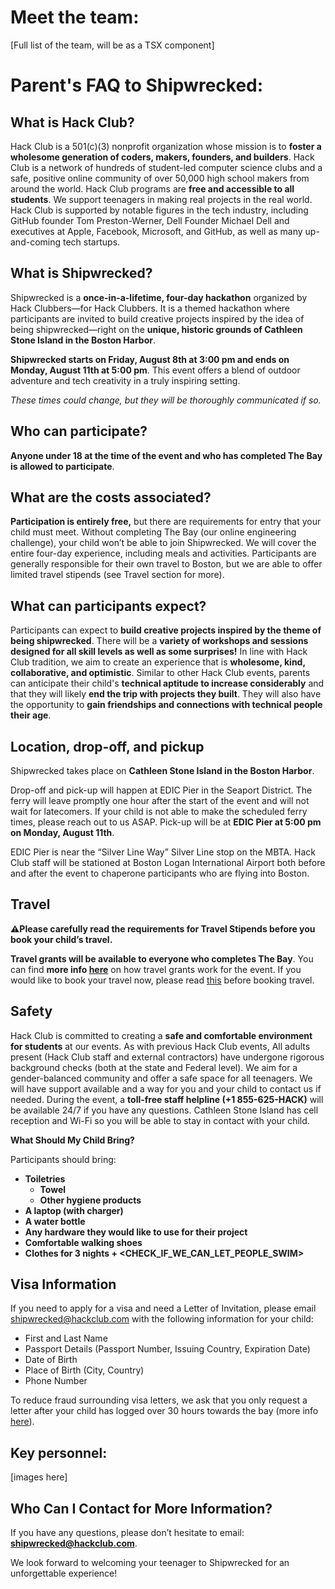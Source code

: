 # **Meet the team:**
[Full list of the team, will be as a TSX component]

# **Parent's FAQ to Shipwrecked:**

## **What is Hack Club?**

Hack Club is a 501(c)(3) nonprofit organization whose mission is to **foster a wholesome generation of coders, makers, founders, and builders**. Hack Club is a network of hundreds of student-led computer science clubs and a safe, positive online community of over 50,000 high school makers from around the world. Hack Club programs are **free and accessible to all students**. We support teenagers in making real projects in the real world. Hack Club is supported by notable figures in the tech industry, including GitHub founder Tom Preston-Werner, Dell Founder Michael Dell and executives at Apple, Facebook, Microsoft, and GitHub, as well as many up-and-coming tech startups.

## **What is Shipwrecked?**

Shipwrecked is a **once-in-a-lifetime, four-day hackathon** organized by Hack Clubbers—for Hack Clubbers. It is a themed hackathon where participants are invited to build creative projects inspired by the idea of being shipwrecked—right on the **unique, historic grounds of Cathleen Stone Island in the Boston Harbor**.

**Shipwrecked starts on Friday, August 8th at 3:00 pm and ends on Monday, August 11th at 5:00 pm**. This event offers a blend of outdoor adventure and tech creativity in a truly inspiring setting.

*These times could change, but they will be thoroughly communicated if so.*

## **Who can participate?**

**Anyone under 18 at the time of the event and who has completed The Bay is allowed to participate**.

## **What are the costs associated?**

**Participation is entirely free,** but there are requirements for entry that your child must meet. Without completing The Bay (our online engineering challenge), your child won’t be able to join Shipwrecked. We will cover the entire four-day experience, including meals and activities. Participants are generally responsible for their own travel to Boston, but we are able to offer limited travel stipends (see Travel section for more).

## **What can participants expect?**

Participants can expect to **build creative projects inspired by the theme of being shipwrecked**. There will be a **variety of workshops and sessions designed for all skill levels as well as some surprises\!** In line with Hack Club tradition, we aim to create an experience that is **wholesome, kind, collaborative, and optimistic**. Similar to other Hack Club events, parents can anticipate their child's **technical aptitude to increase considerably** and that they will likely **end the trip with projects they built**. They will also have the opportunity to **gain friendships and connections with technical people their age**.

## **Location, drop-off, and pickup**

Shipwrecked takes place on **Cathleen Stone Island in the Boston Harbor**.

Drop-off and pick-up will happen at EDIC Pier in the Seaport District. The ferry will leave promptly one hour after the start of the event and will not wait for latecomers. If your child is not able to make the scheduled ferry times, please reach out to us ASAP. Pick-up will be at **EDIC Pier at 5:00 pm on Monday, August 11th**.

EDIC Pier is near the “Silver Line Way” Silver Line stop on the MBTA. Hack Club staff will be stationed at Boston Logan International Airport both before and after the event to chaperone participants who are flying into Boston.

## **Travel**

**⚠️Please carefully read the requirements for Travel Stipends before you book your child’s travel.**

**Travel grants will be available to everyone who completes The Bay**. You can find **more info [here](/info/the-bay)** on how travel grants work for the event.  If you would like to book your travel now, please read [this](?tab=t.txkygwavddbr) before booking travel.

## **Safety**

Hack Club is committed to creating a **safe and comfortable environment for students** at our events. As with previous Hack Club events, All adults present (Hack Club staff and external contractors) have undergone rigorous background checks (both at the state and Federal level). We aim for a gender-balanced community and offer a safe space for all teenagers. We will have support available and a way for you and your child to contact us if needed. During the event, a **toll-free staff helpline (+1 855-625-HACK)** will be available 24/7 if you have any questions. Cathleen Stone Island has cell reception and Wi-Fi so you will be able to stay in contact with your child.

**What Should My Child Bring?**

Participants should bring:

* **Toiletries**  
  * **Towel**  
  * **Other hygiene products**  
* **A laptop (with charger)**  
* **A water bottle**  
* **Any hardware they would like to use for their project**  
* **Comfortable walking shoes**  
* **Clothes for 3 nights \+ \<CHECK\_IF\_WE\_CAN\_LET\_PEOPLE\_SWIM\>**

## **Visa Information**

If you need to apply for a visa and need a Letter of Invitation, please email [shipwrecked@hackclub.com](mailto:shipwrecked@hackclub.com) with the following information for your child: 

* First and Last Name  
* Passport Details (Passport Number, Issuing Country, Expiration Date)   
* Date of Birth  
* Place of Birth (City, Country)  
* Phone Number

To reduce fraud surrounding visa letters, we ask that you only request a letter after your child has logged over 30 hours towards the bay (more info [here](?tab=t.yxrvbn3vw5h5)).

## **Key personnel:**
[images here]
## **Who Can I Contact for More Information?**

If you have any questions, please don’t hesitate to email: **shipwrecked@hackclub.com**. 

We look forward to welcoming your teenager to Shipwrecked for an unforgettable experience\!
